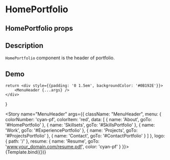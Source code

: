 
<Meta title="MenuHeader" component={MenuHeader}/>

# HomePortfolio

## HomePortfolio props
<ArgsTable of={MenuHeader}/>

## Description

`HomePortfolio` component is the header of portfolio.

## Demo

    return <div style={{padding: '0 1.5em', backgroundColor: '#0B192E'}}>
        <MenuHeader {...args} />
    </div>
}

<Story name="MenuHeader" args={{
    className: "MenuHeader",
    menu: {
        colorNumber: 'cyan-pf',
        colorItem: 'red',
        data: [
            {
                name: 'About',
                goTo: '#HomePortfolio'
            },
            {
                name: 'Skillsets',
                goTo: '#SkillsPortfolio'
            },
            {
                name: 'Work',
                goTo: '#ExperiencePortfolio'
            },
            {
                name: 'Projects',
                goTo: '#ProjectsPortfolio'
            },
            {
                name: 'Contact',
                goTo: '#ContactPortfolio'
            }
        ]
    },
    logo: {
        path: '/'
    },
    resume: {
        name: 'Resume',
        goTo: 'www.your_domain.com/resume.pdf',
        color: 'cyan-pf'
    }
}}>
    {Template.bind({})}
</Story>

